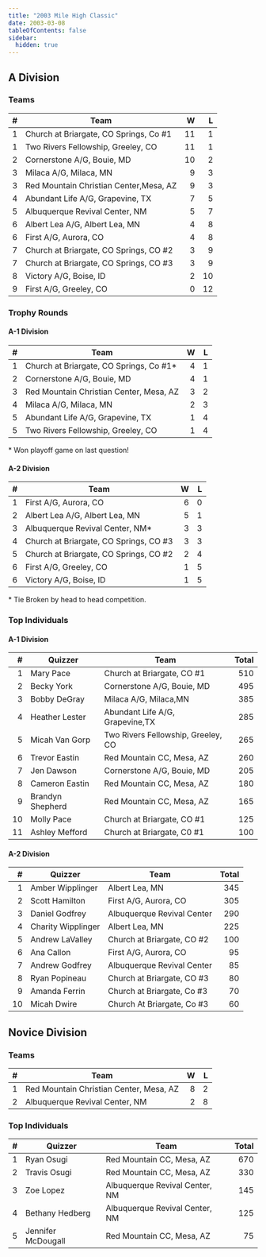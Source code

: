 ```yaml
---
title: "2003 Mile High Classic"
date: 2003-03-08
tableOfContents: false
sidebar:
  hidden: true
---
```


## A Division

### Teams

|    # | Team                                   |    W |    L |
| ---: | -------------------------------------- | ---: | ---: |
|    1 | Church at Briargate, CO Springs, Co #1 |   11 |    1 |
|    1 | Two Rivers Fellowship, Greeley, CO     |   11 |    1 |
|    2 | Cornerstone A/G, Bouie, MD             |   10 |    2 |
|    3 | Milaca A/G, Milaca, MN                 |    9 |    3 |
|    3 | Red Mountain Christian Center,Mesa, AZ |    9 |    3 |
|    4 | Abundant Life A/G, Grapevine, TX       |    7 |    5 |
|    5 | Albuquerque Revival Center, NM         |    5 |    7 |
|    6 | Albert Lea A/G, Albert Lea, MN         |    4 |    8 |
|    6 | First A/G, Aurora, CO                  |    4 |    8 |
|    7 | Church at Briargate, CO Springs, CO #2 |    3 |    9 |
|    7 | Church at Briargate, CO Springs, CO #3 |    3 |    9 |
|    8 | Victory A/G, Boise, ID                 |    2 |   10 |
|    9 | First A/G, Greeley, CO                 |    0 |   12 |

### Trophy Rounds

#### A-1 Division

|    # | Team                                    |    W |    L |
| ---: | --------------------------------------- | ---: | ---: |
|    1 | Church at Briargate, CO Springs, Co #1* |    4 |    1 |
|    2 | Cornerstone A/G, Bouie, MD              |    4 |    1 |
|    3 | Red Mountain Christian Center, Mesa, AZ |    3 |    2 |
|    4 | Milaca A/G, Milaca, MN                  |    2 |    3 |
|    5 | Abundant Life A/G, Grapevine, TX        |    1 |    4 |
|    5 | Two Rivers Fellowship, Greeley, CO      |    1 |    4 |

\* Won playoff game on last question!

#### A-2 Division

|    # | Team                                   |    W |    L |
| ---: | -------------------------------------- | ---: | ---: |
|    1 | First A/G, Aurora, CO                  |    6 |    0 |
|    2 | Albert Lea A/G, Albert Lea, MN         |    5 |    1 |
|    3 | Albuquerque Revival Center, NM*        |    3 |    3 |
|    4 | Church at Briargate, CO Springs, CO #3 |    3 |    3 |
|    5 | Church at Briargate, CO Springs, CO #2 |    2 |    4 |
|    6 | First A/G, Greeley, CO                 |    1 |    5 |
|    6 | Victory A/G, Boise, ID                 |    1 |    5 |

\* Tie Broken by head to head competition.

### Top Individuals

#### A-1 Division

|    # | Quizzer          | Team                               | Total |
| ---: | ---------------- | ---------------------------------- | ----: |
|    1 | Mary Pace        | Church at Briargate, CO #1         |   510 |
|    2 | Becky York       | Cornerstone A/G, Bouie, MD         |   495 |
|    3 | Bobby DeGray     | Milaca A/G, Milaca,MN              |   385 |
|    4 | Heather Lester   | Abundant Life A/G, Grapevine,TX    |   285 |
|    5 | Micah Van Gorp   | Two Rivers Fellowship, Greeley, CO |   265 |
|    6 | Trevor Eastin    | Red Mountain CC, Mesa, AZ          |   260 |
|    7 | Jen Dawson       | Cornerstone A/G, Bouie, MD         |   205 |
|    8 | Cameron Eastin   | Red Mountain CC, Mesa, AZ          |   180 |
|    9 | Brandyn Shepherd | Red Mountain CC, Mesa, AZ          |   165 |
|   10 | Molly Pace       | Church at Briargate, CO #1         |   125 |
|   11 | Ashley Mefford   | Church at Briargate, C0 #1         |   100 |

#### A-2 Division

|    # | Quizzer            | Team                       | Total |
| ---: | ------------------ | -------------------------- | ----: |
|    1 | Amber Wipplinger   | Albert Lea, MN             |   345 |
|    2 | Scott Hamilton     | First A/G, Aurora, CO      |   305 |
|    3 | Daniel Godfrey     | Albuquerque Revival Center |   290 |
|    4 | Charity Wipplinger | Albert Lea, MN             |   225 |
|    5 | Andrew LaValley    | Church at Briargate, CO #2 |   100 |
|    6 | Ana Callon         | First A/G, Aurora, CO      |    95 |
|    7 | Andrew Godfrey     | Albuquerque Revival Center |    85 |
|    8 | Ryan Popineau      | Church at Briargate, CO #3 |    80 |
|    9 | Amanda Ferrin      | Church at Briargate, Co #3 |    70 |
|   10 | Micah Dwire        | Church At Briargate, Co #3 |    60 |

## Novice Division

### Teams

|    # | Team                                    |    W |    L |
| ---: | --------------------------------------- | ---: | ---: |
|    1 | Red Mountain Christian Center, Mesa, AZ |    8 |    2 |
|    2 | Albuquerque Revival Center, NM          |    2 |    8 |

### Top Individuals

|    # | Quizzer            | Team                           | Total |
| ---: | ------------------ | ------------------------------ | ----: |
|    1 | Ryan Osugi         | Red Mountain CC, Mesa, AZ      |   670 |
|    2 | Travis Osugi       | Red Mountain CC, Mesa, AZ      |   330 |
|    3 | Zoe Lopez          | Albuquerque Revival Center, NM |   145 |
|    4 | Bethany Hedberg    | Albuquerque Revival Center, NM |   125 |
|    5 | Jennifer McDougall | Red Mountain CC, Mesa, AZ      |    75 |

